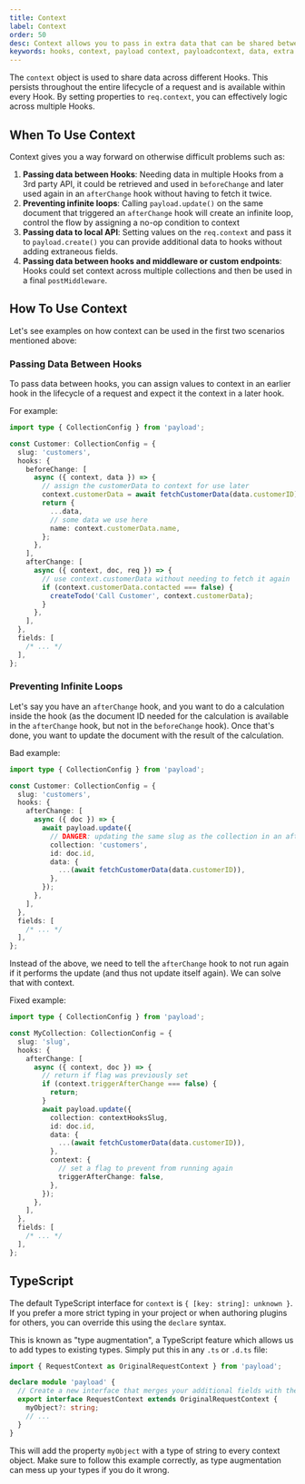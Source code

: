 ```yaml
---
title: Context
label: Context
order: 50
desc: Context allows you to pass in extra data that can be shared between hooks
keywords: hooks, context, payload context, payloadcontext, data, extra data, shared data, shared, extra
---
```


The `context` object is used to share data across different Hooks. This persists throughout the entire lifecycle of a request and is available within every Hook. By setting properties to `req.context`, you can effectively logic across multiple Hooks.

## When To Use Context

Context gives you a way forward on otherwise difficult problems such as:

1. **Passing data between Hooks**: Needing data in multiple Hooks from a 3rd party API, it could be retrieved and used in `beforeChange` and later used again in an `afterChange` hook without having to fetch it twice.
2. **Preventing infinite loops**: Calling `payload.update()` on the same document that triggered an `afterChange` hook will create an infinite loop, control the flow by assigning a no-op condition to context
3. **Passing data to local API**: Setting values on the `req.context` and pass it to `payload.create()` you can provide additional data to hooks without adding extraneous fields.
4. **Passing data between hooks and middleware or custom endpoints**: Hooks could set context across multiple collections and then be used in a final `postMiddleware`.

## How To Use Context

Let's see examples on how context can be used in the first two scenarios mentioned above:

### Passing Data Between Hooks

To pass data between hooks, you can assign values to context in an earlier hook in the lifecycle of a request and expect it the context in a later hook.

For example:

```ts
import type { CollectionConfig } from 'payload';

const Customer: CollectionConfig = {
  slug: 'customers',
  hooks: {
    beforeChange: [
      async ({ context, data }) => {
        // assign the customerData to context for use later
        context.customerData = await fetchCustomerData(data.customerID);
        return {
          ...data,
          // some data we use here
          name: context.customerData.name,
        };
      },
    ],
    afterChange: [
      async ({ context, doc, req }) => {
        // use context.customerData without needing to fetch it again
        if (context.customerData.contacted === false) {
          createTodo('Call Customer', context.customerData);
        }
      },
    ],
  },
  fields: [
    /* ... */
  ],
};
```

### Preventing Infinite Loops

Let's say you have an `afterChange` hook, and you want to do a calculation inside the hook (as the document ID needed for the calculation is available in the `afterChange` hook, but not in the `beforeChange` hook). Once that's done, you want to update the document with the result of the calculation.

Bad example:

```ts
import type { CollectionConfig } from 'payload';

const Customer: CollectionConfig = {
  slug: 'customers',
  hooks: {
    afterChange: [
      async ({ doc }) => {
        await payload.update({
          // DANGER: updating the same slug as the collection in an afterChange will create an infinite loop!
          collection: 'customers',
          id: doc.id,
          data: {
            ...(await fetchCustomerData(data.customerID)),
          },
        });
      },
    ],
  },
  fields: [
    /* ... */
  ],
};
```

Instead of the above, we need to tell the `afterChange` hook to not run again if it performs the update (and thus not update itself again). We can solve that with context.

Fixed example:

```ts
import type { CollectionConfig } from 'payload';

const MyCollection: CollectionConfig = {
  slug: 'slug',
  hooks: {
    afterChange: [
      async ({ context, doc }) => {
        // return if flag was previously set
        if (context.triggerAfterChange === false) {
          return;
        }
        await payload.update({
          collection: contextHooksSlug,
          id: doc.id,
          data: {
            ...(await fetchCustomerData(data.customerID)),
          },
          context: {
            // set a flag to prevent from running again
            triggerAfterChange: false,
          },
        });
      },
    ],
  },
  fields: [
    /* ... */
  ],
};
```

## TypeScript

The default TypeScript interface for `context` is `{ [key: string]: unknown }`. If you prefer a more strict typing in your project or when authoring plugins for others, you can override this using the `declare` syntax.

This is known as "type augmentation", a TypeScript feature which allows us to add types to existing types. Simply put this in any `.ts` or `.d.ts` file:

```ts
import { RequestContext as OriginalRequestContext } from 'payload';

declare module 'payload' {
  // Create a new interface that merges your additional fields with the original one
  export interface RequestContext extends OriginalRequestContext {
    myObject?: string;
    // ...
  }
}
```

This will add the property `myObject` with a type of string to every context object. Make sure to follow this example correctly, as type augmentation can mess up your types if you do it wrong.
